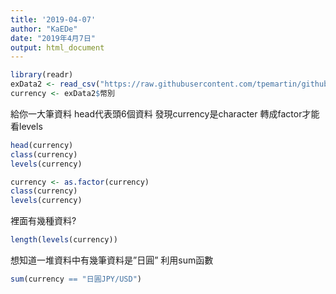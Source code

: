 ```yaml
---
title: '2019-04-07'
author: "KaEDe"
date: "2019年4月7日"
output: html_document
---
```


```r
library(readr)
exData2 <- read_csv("https://raw.githubusercontent.com/tpemartin/github-data/master/exData2.csv")
currency <- exData2$幣別
```
給你一大筆資料 head代表頭6個資料
發現currency是character
轉成factor才能看levels
```r
head(currency)
class(currency)
levels(currency)
```


```r
currency <- as.factor(currency)
class(currency)
levels(currency)
```
裡面有幾種資料?
```r
length(levels(currency))
```

想知道一堆資料中有幾筆資料是"日圓"
利用sum函數
```r
sum(currency == "日圓JPY/USD")
```

